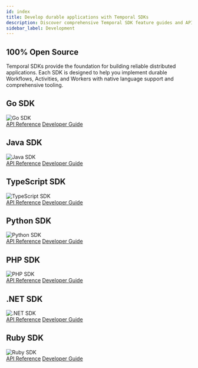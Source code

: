 ```yaml
---
id: index
title: Develop durable applications with Temporal SDKs
description: Discover comprehensive Temporal SDK feature guides and API references. Enhance your Temporal Application development with Ruby, Go, Java, PHP, Python, TypeScript, and .NET.
sidebar_label: Development
---
```



## 100% Open Source

Temporal SDKs provide the foundation for building reliable distributed applications. Each SDK is designed to help you implement durable Workflows, Activities, and Workers with native language support and comprehensive tooling.

<div className="sdk-section">
  <div className="sdk-container">
    <div className="sdk-grid">
      <div className="dev-sdk-card">
        <div className="dev-sdk-card-header">
          <h2>Go SDK</h2>
          <img src="/img/sdks/svgs/sdk-box-logos/go.svg" alt="Go SDK" />
        </div>
        <div className="dev-sdk-card-links">
          <a href="http://t.mp/go-api">API Reference</a>
          <a href="/develop/go">Developer Guide</a>
        </div>
      </div>
      <div className="dev-sdk-card">
        <div className="dev-sdk-card-header">
          <h2>Java SDK</h2>
          <img src="/img/sdks/svgs/sdk-box-logos/java.svg" alt="Java SDK" />
        </div>
        <div className="dev-sdk-card-links">
          <a href="http://t.mp/java-api">API Reference</a>
          <a href="/develop/java">Developer Guide</a>
        </div>
      </div>
      <div className="dev-sdk-card">
        <div className="dev-sdk-card-header">
          <h2>TypeScript SDK</h2>
          <img src="/img/sdks/svgs/sdk-box-logos/typescript.svg" alt="TypeScript SDK" />
        </div>
        <div className="dev-sdk-card-links">
          <a href="https://typescript.temporal.io">API Reference</a>
          <a href="/develop/typescript">Developer Guide</a>
        </div>
      </div>
      <div className="dev-sdk-card">
        <div className="dev-sdk-card-header">
          <h2>Python SDK</h2>
          <img src="/img/sdks/svgs/sdk-box-logos/python.svg" alt="Python SDK" />
        </div>
        <div className="dev-sdk-card-links">
          <a href="https://python.temporal.io">API Reference</a>
          <a href="/develop/python">Developer Guide</a>
        </div>
      </div>
      <div className="dev-sdk-card">
        <div className="dev-sdk-card-header">
          <h2>PHP SDK</h2>
          <img src="/img/sdks/svgs/sdk-box-logos/php.svg" alt="PHP SDK" />
        </div>
        <div className="dev-sdk-card-links">
          <a href="https://php.temporal.io/namespaces/temporal.html">API Reference</a>
          <a href="/develop/php">Developer Guide</a>
        </div>
      </div>
      <div className="dev-sdk-card">
        <div className="dev-sdk-card-header">
          <h2>.NET SDK</h2>
          <img src="/img/sdks/svgs/sdk-box-logos/dotnet.svg" alt=".NET SDK" />
        </div>
        <div className="dev-sdk-card-links">
          <a href="https://dotnet.temporal.io/">API Reference</a>
          <a href="/develop/dotnet">Developer Guide</a>
        </div>
      </div>
      <div className="dev-sdk-card">
        <div className="dev-sdk-card-header">
          <h2>Ruby SDK</h2>
          <img src="/img/sdks/svgs/sdk-box-logos/ruby.png" alt="Ruby SDK" />
        </div>
        <div className="dev-sdk-card-links">
          <a href="https://www.rubydoc.info/gems/temporalio">API Reference</a>
          <a href="https://github.com/temporalio/sdk-ruby#readme">Developer Guide</a>
        </div>
      </div>
    </div>
  </div>
</div>

<style>
{`
  .sdk-section {
    margin: 2rem 0;
  }

  .sdk-container {
    max-width: 1200px;
    margin: 0 auto;
  }

  .sdk-grid {
    display: grid;
    grid-template-columns: repeat(auto-fill, minmax(250px, 1fr));
    gap: 1rem;
  }

  .dev-sdk-card {
    background: var(--ifm-background-surface-color);
    border: 1px solid rgba(255, 255, 255, 0.1);
    border-radius: 0;
    padding: 1.25rem;
    min-height: 200px;
    position: relative;
    display: block;
  }

  [data-theme='light'] .dev-sdk-card {
    border: 1px solid var(--ifm-color-emphasis-300);
  }

  .dev-sdk-card-header {
    display: flex;
    justify-content: space-between;
    align-items: flex-start;
    width: 100%;
    margin-bottom: 0.75rem;
    gap: 1rem;
  }

  .dev-sdk-card-header h2 {
    margin: 0;
    font-size: 1.75rem;
    font-weight: 300;
    color: var(--ifm-color-emphasis-900);
    line-height: 1;
    flex: 1;
  }

  .dev-sdk-card-header img {
    width: 48px;
    height: 48px;
    flex-shrink: 0;
  }

  .dev-sdk-card-links {
    display: flex;
    flex-direction: column;
    gap: 0.75rem;
    position: absolute;
    bottom: 0;
    left: 1.25rem;
    padding-bottom: 1.25rem;
  }

  .dev-sdk-card-links a {
    color: #CACBF9;
    text-decoration: none;
    font-size: 1rem;
    font-family: var(--ifm-font-family-base);
    line-height: 1;
    transition: color 0.15s ease;
    position: relative;
  }

  [data-theme='light'] .dev-sdk-card-links a {
    color: var(--ifm-color-primary);
  }

  .dev-sdk-card-links a:hover {
    color: #FFFFFF;
  }

  [data-theme='light'] .dev-sdk-card-links a:hover {
    color: var(--ifm-color-primary-darker);
  }

  .dev-sdk-card-links a::after {
    content: '';
    position: absolute;
    width: 100%;
    height: 1px;
    bottom: -2px;
    left: 0;
    background-color: #FFFFFF;
    transform: scaleX(0);
    transform-origin: bottom right;
    transition: transform 0.15s ease;
  }

  [data-theme='light'] .dev-sdk-card-links a::after {
    background-color: var(--ifm-color-primary-darker);
  }

  .dev-sdk-card-links a:hover::after {
    transform: scaleX(1);
    transform-origin: bottom left;
  }

  @media (max-width: 768px) {
    .sdk-grid {
      grid-template-columns: 1fr;
    }
  }
`}
</style>
